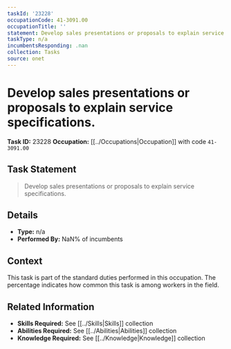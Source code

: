 ```yaml
---
taskId: '23228'
occupationCode: 41-3091.00
occupationTitle: ''
statement: Develop sales presentations or proposals to explain service specifications.
taskType: n/a
incumbentsResponding: .nan
collection: Tasks
source: onet
---
```

# Develop sales presentations or proposals to explain service specifications.

**Task ID:** 23228
**Occupation:** [[../Occupations|Occupation]] with code `41-3091.00`

## Task Statement

> Develop sales presentations or proposals to explain service specifications.

## Details

- **Type:** n/a
- **Performed By:** NaN% of incumbents

## Context

This task is part of the standard duties performed in this occupation. The percentage indicates how common this task is among workers in the field.

## Related Information

- **Skills Required:** See [[../Skills|Skills]] collection
- **Abilities Required:** See [[../Abilities|Abilities]] collection
- **Knowledge Required:** See [[../Knowledge|Knowledge]] collection
